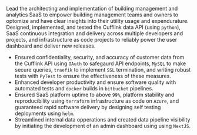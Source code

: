 :::: { #mve .experience experience-item="mve" }

Lead the architecting and implementation of building management and analytics
SaaS to empower building management teams and owners to optomize and have clear
insights into their utility usage and expendurature.
Designed, implemented, and tested the Cufflink data API (using `python`),
SaaS continuous integration and delivery across multiple developers and
projects, and infrastructure as code projects to reliably power the user
dashboard and deliver new releases.

- Ensured confidentiality, security, and accuracy of customer data from the
  Cufflink API using `OAuth` to safegaurd API endpoints, `MySQL` to make secure
  queries, `traefik` to implement `SSL` termination, and writing robust tests
  with `PyTest` to ensure the effectiveness of these measures.
- Enhanced developer productivity and ensure software quality with automated
  tests and `docker` builds in `bitbucket` pipelines.
- Ensured SaaS platform uptime to above `99%`,
  platform stability and reproducibility using `terraform` infrastructure as
  code on `Azure`, and guaranteed rapid software delivery by designing self
  testing deployments using `helm`.
- Streamlined internal data opperations and created data pipeline visibility by
  initiating the development of an admin dashboard using using `NextJS`.

::::
